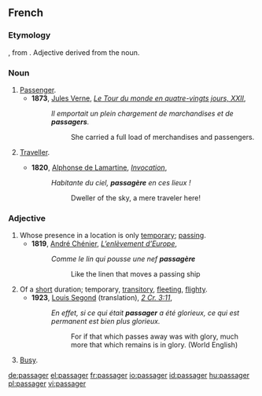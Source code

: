==French==

===Etymology===
{{MF.}} {{term|passagier}}, from {{term|passage}}. Adjective derived from the noun.

===Noun===
{{fr-noun|m|s|passagère}}

# [[Passenger]].
#*'''1873''', [[w:Jules Verne|Jules Verne]], ''[[s:Le Tour du monde en quatre-vingts jours - Chapitre 22|Le Tour du monde en quatre-vingts jours, XXII]]'',
#*: ''Il emportait un plein chargement de marchandises et de '''passagers'''.''
#*:: She carried a full load of merchandises and passengers.
# {{archaic|lang=fr}} [[Traveller]].
#*'''1820''', [[w:Alphonse de Lamartine|Alphonse de Lamartine]], ''[[s:Invocation|Invocation]]'',
#*: ''Habitante du ciel, '''passagère''' en ces lieux !''
#*:: Dweller of the sky, a mere traveler here!

===Adjective===
{{fr-adj|f=passagère}}

# Whose presence in a location is only [[temporary]]; [[passing]].
#*'''1819''', [[w:André Chénier|André Chénier]], ''[[s:L’enlèvement d’Europe|L’enlèvement d’Europe]]'',
#*:''Comme le lin qui pousse une nef '''passagère'''''
#*::Like the linen that moves a passing ship
# Of a [[short]] duration; temporary, [[transitory]], [[fleeting]], [[flighty]].
#*'''1923''', [[w:Louis Segond|Louis Segond]] (translation), ''[[s:Deuxième épître aux Corinthiens - Crampon|2 Cr. 3:11]]'',
#*:''En effet, si ce qui était '''passager''' a été glorieux, ce qui est permanent est bien plus glorieux.''
#*::For if that which passes away was with glory, much more that which remains is in glory. (World English)
# {{informal|lang=fr}} {{italbrac|of a street or place}} [[Busy]].

[[de:passager]]
[[el:passager]]
[[fr:passager]]
[[io:passager]]
[[id:passager]]
[[hu:passager]]
[[pl:passager]]
[[vi:passager]]